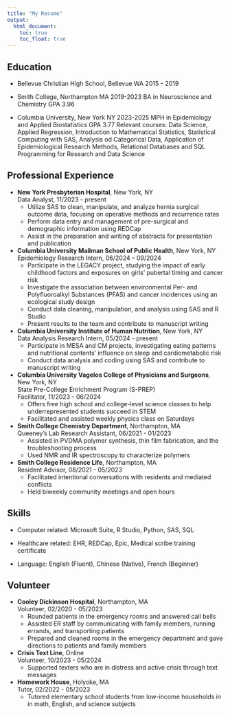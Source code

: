 ```yaml
---
title: "My Resume"
output: 
  html_document:
    toc: true
    toc_float: true
---
```

## Education
- Bellevue Christian High School, Bellevue WA 2015 – 2019

- Smith College, Northampton MA 2019-2023
  BA in Neuroscience and Chemistry
  GPA 3.96

- Columbia University, New York NY  2023-2025
  MPH in Epidemiology and Applied Biostatistics
  GPA 3.77
  Relevant courses: Data Science, Applied Regression, Introduction to Mathematical Statistics, Statistical Computing with SAS, Analysis od Categorical Data, Application of Epidemiological Research Methods, Relational Databases and SQL Programming for Research and Data     Science 


## Professional Experience
- **New York Presbyterian Hospital**, New York, NY  
  Data Analyst, 11/2023 - present  
  - Utilize SAS to clean, manipulate, and analyze hernia surgical outcome data, focusing on operative methods and recurrence rates
  - Perform data entry and management of pre-surgical and demographic information using REDCap
  - Assist in the preparation and writing of abstracts for presentation and publication

- **Columbia University Mailman School of Public Health**, New York, NY  
  Epidemiology Research Intern, 06/2024 – 09/2024  
  - Participate in the LEGACY project, studying the impact of early childhood factors and exposures on girls' pubertal timing and cancer risk
  - Investigate the association between environmental Per- and Polyfluoroalkyl Substances (PFAS) and cancer incidences using an ecological study design
  - Conduct data cleaning, manipulation, and analysis using SAS and R Studio
  - Present results to the team and contribute to manuscript writing

- **Columbia University Institute of Human Nutrition**, New York, NY  
  Data Analysis Research Intern, 05/2024 - present  
  - Participate in MESA and CM projects, investigating eating patterns and nutritional contents’ influence on sleep and cardiometabolic risk
  - Conduct data analysis and coding using SAS and contribute to manuscript writing

- **Columbia University Vagelos College of Physicians and Surgeons**, New York, NY  
  State Pre-College Enrichment Program (S-PREP)  
  Facilitator, 11/2023 - 06/2024  
  - Offers free high school and college-level science classes to help underrepresented students succeed in STEM
  - Facilitated and assisted weekly physics class on Saturdays

- **Smith College Chemistry Department**, Northampton, MA  
  Queeney's Lab Research Assistant, 06/2021 - 01/2023  
  - Assisted in PVDMA polymer synthesis, thin film fabrication, and the troubleshooting process
  - Used NMR and IR spectroscopy to characterize polymers

- **Smith College Residence Life**, Northampton, MA  
  Resident Advisor, 08/2021 - 05/2023  
  - Facilitated intentional conversations with residents and mediated conflicts
  - Held biweekly community meetings and open hours


## Skills
- Computer related: Microsoft Suite, R Studio, Python, SAS, SQL
    
- Healthcare related: EHR, REDCap, Epic, Medical scribe training certificate

- Language: English (Fluent), Chinese (Native), French (Beginner)

## Volunteer 

- **Cooley Dickinson Hospital**, Northampton, MA  
  Volunteer, 02/2020 - 05/2023  
  - Rounded patients in the emergency rooms and answered call bells
  - Assisted ER staff by communicating with family members, running errands, and transporting patients
  - Prepared and cleaned rooms in the emergency department and gave directions to patients and family members

- **Crisis Text Line**, Online  
  Volunteer, 10/2023 - 05/2024  
  - Supported texters who are in distress and active crisis through text messages


- **Homework House**, Holyoke, MA  
  Tutor, 02/2022 - 05/2023  
  - Tutored elementary school students from low-income households in in math, English, and science subjects
  